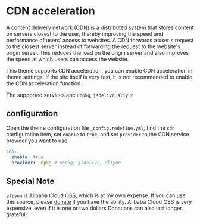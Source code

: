 # CDN acceleration

A content delivery network (CDN) is a distributed system that stores content on servers closest to the user, thereby improving the speed and performance of users' access to websites. A CDN forwards a user's request to the closest server instead of forwarding the request to the website's origin server. This reduces the load on the origin server and also improves the speed at which users can access the website.

This theme supports CDN acceleration, you can enable CDN acceleration in theme settings. If the site itself is very fast, it is not recommended to enable the CDN acceleration function.

The supported services are: `unpkg`, `jsdelivr`, `aliyun`

## configuration

Open the theme configuration file `_config.redefine.yml`, find the `cdn` configuration item, set `enable` to `true`, and set `provider` to the CDN service provider you want to use.

```yaml filename="_config.redefine.yml"
cdn:
  enable: true
  provider: unpkg # unpkg, jsdelivr, aliyun
```
## Special Note

`aliyun` is Alibaba Cloud OSS, which is at my own expense. If you can use this source, please [donate](https://donate.ohevan.com) if you have the ability. Alibaba Cloud OSS is very expensive, even if it is one or two dollars Donations can also last longer. grateful!